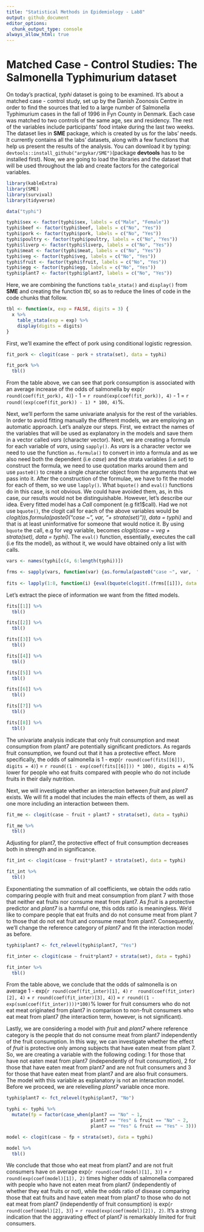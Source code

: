```yaml
---
title: "Statistical Methods in Epidemiology - Lab8"
output: github_document
editor_options: 
  chunk_output_type: console
always_allow_html: true  
---
```



# Matched Case - Control Studies: The Salmonella Typhimurium dataset

On today's practical, *typhi* dataset is going to be examined. It's about a matched case - control study, set up by the Danish Zoonosis Centre in order to find the sources that led to a large number of Salmonella Typhimurium cases in the fall of 1996 in Fyn County in Denmark. Each case was matched to two controls of the same age, sex and residency. The rest of the variables include participants' food intake during the last two weeks. The dataset lies in **SME** package, which is created by us for the labs' needs. It currently contains all the labs' datasets, along with a few functions that help us present the results of the analysis. You can download it by typing: `devtools::install_github("argykar/SME")`(package **devtools** has to be installed first). Now, we are going to load the libraries and the dataset that will be used throughout the lab and create factors for the categorical variables.

```r
library(kableExtra)
library(SME)
library(survival)
library(tidyverse)
```

```r
data("typhi")

typhi$sex <- factor(typhi$sex, labels = c("Male", "Female"))
typhi$beef <- factor(typhi$beef, labels = c("No", "Yes"))
typhi$pork <- factor(typhi$pork, labels = c("No", "Yes"))
typhi$poultry <- factor(typhi$poultry, labels = c("No", "Yes"))
typhi$liverp <- factor(typhi$liverp, labels = c("No", "Yes"))
typhi$meat <- factor(typhi$meat, labels = c("No", "Yes"))
typhi$veg <- factor(typhi$veg, labels = c("No", "Yes"))
typhi$fruit <- factor(typhi$fruit, labels = c("No", "Yes"))
typhi$egg <- factor(typhi$egg, labels = c("No", "Yes"))
typhi$plant7 <- factor(typhi$plant7, labels = c("No", "Yes"))
```

Here, we are combining the functions `table_stata()` and `display()` from **SME** and creating the function *tbl*, so as to reduce the lines of code in the code chunks that follow.

```r
tbl <- function(x, exp = FALSE, digits = 3) {
  x %>%
    table_stata(exp = exp) %>%
    display(digits = digits)
}
```

First, we'll examine the effect of pork using conditional logistic regression. 

```r
fit_pork <- clogit(case ~ pork + strata(set), data = typhi)

fit_pork %>%
  tbl()
```

From the table above, we can see that pork consumption is associated with an average increase of the odds of salmonella by exp(`r round(coef(fit_pork), 4)`) - 1 = `r round(exp(coef(fit_pork)), 4)` - 1 = `r round((exp(coef(fit_pork)) - 1) * 100, 4)`%.

Next, we'll perform the same univariate analysis for the rest of the variables. In order to avoid fitting manually the different models, we are employing an automatic approach. Let's analyze our steps. First, we extract the names of the variables that will be used as explanatory in the models and save them in a vector called *vars* (character vector). Next, we are creating a formula for each variable of *vars*, using `sapply()`. As *vars* is a character vector we need to use the function `as.formula()` to convert in into a formula and as we also need both the dependent (i.e *case*) and the strata variables (i.e *set*) to construct the formula, we need to use quotation marks around them and use `paste0()` to create a single character object from the arguments that we pass into it. After the construction of the formulae, we have to fit the model for each of them, so we use `lapply()`. What `bquote()` and `eval()` functions do in this case, is not obvious. We could have avoided them, as, in this case, our results would not be distinguishable. However, let's describe our idea. Every fitted model has a *Call* component (e.g fit1$call). Had we not use `bquote()`, the clogit call for each of the above variables would be *clogit(as.formula(paste0("case ~", var, "+ strata(set)")), data = typhi)* and that is at least uninformative for someone that would notice it. By using `bquote` the call, e.g for *veg* variable, becomes *clogit(case ~ veg + strata(set), data = typhi)*. The `eval()` function, essentially, executes the call (i.e fits the model), as without it, we would have obtained only a list with calls.


```r
vars <- names(typhi[c(4, 6:length(typhi))])

frms <- sapply(vars, function(var) {as.formula(paste0("case ~", var,  "+ strata(set)"))})
               
fits <- lapply(1:8, function(i) {eval(bquote(clogit(.(frms[[i]]), data = typhi)))})

```

Let's extract the piece of information we want from the fitted models.

```r
fits[[1]] %>%
  tbl()

fits[[2]] %>%
  tbl()

fits[[3]] %>%
  tbl()

fits[[4]] %>%
  tbl()

fits[[5]] %>%
  tbl()

fits[[6]] %>%
  tbl()

fits[[7]] %>%
  tbl()

fits[[8]] %>%
  tbl()

```

The univariate analysis indicate that only fruit consumption and meat consumption from plant7 are potentially significant predictors. As regards fruit consumption, we found out that it has a protective effect. More specifically, the odds of salmonella is 1 - exp(`r round(coef(fits[[6]]), digits = 4)`) = `r round((1 - exp(coef(fits[[6]])) * 100), digits = 4)`% lower for people who eat fruits compared with people who do not include fruits in their daily nutrition.

Next, we will investigate whether an interaction between *fruit* and *plant7* exists. We will fit a model that includes the main effects of them, as well as one more including an interaction between them.

```r
fit_me <- clogit(case ~ fruit + plant7 + strata(set), data = typhi)

fit_me %>%
  tbl()
```

Adjusting for plant7, the protective effect of fruit consumption decreases both in strength and in significance.

```r
fit_int <- clogit(case ~ fruit*plant7 + strata(set), data = typhi)

fit_int %>%
  tbl()
```


Exponentiating the summation of all coefficients, we obtain the odds ratio comparing people with fruit and meat consumption from plant 7 with those that neither eat fruits nor consume meat from plant7. As *fruit* is a protective predictor and *plant7* is a harmful one, this odds ratio is meaningless. We'd like to compare people that eat fruits and do not consume meat from plant 7 to those that do not eat fruit and consume meat from plant7. Consequently, we'll change the reference category of *plant7* and fit the interaction model as before.

```r
typhi$plant7 <- fct_relevel(typhi$plant7, "Yes")

fit_inter <- clogit(case ~ fruit*plant7 + strata(set), data = typhi)

fit_inter %>%
  tbl()
```

From the table above, we conclude that the odds of salmonella is on average 1 - exp(`r round(coef(fit_inter)[1], 4)` `r  round(coef(fit_inter)[2], 4)` + `r round(coef(fit_inter)[3], 4)`) = `r round((1 - exp(sum(coef(fit_inter))))*100)`% lower for fruit consumers who do not eat meat originated from plant7 in comparison to non-fruit consumers who eat meat from plant7 (the interaction term, however, is not significant).

Lastly, we are considering a model with *fruit* and *plant7* where reference category is the people that do not consume meat from plant7 independently of the fruit consumption. In this way, we can investigate whether the effect of *fruit* is protective only among subjects that have eaten meat from plant 7. So, we are creating a variable with the following coding: 1 for those that have not eaten meat from plant7 (independently of fruit consumption), 2 for those that have eaten meat from plant7 and are not fruit consumers and 3 for those that have eaten meat from plant7 and are also fruit consumers. The model with this variable as explanatory is not an interaction model. Before we proceed, we are relevelling *plant7* variable once more.

```r
typhi$plant7 <- fct_relevel(typhi$plant7, "No")

typhi <- typhi %>%
  mutate(fp = factor(case_when(plant7 == "No" ~ 1,
                               plant7 == "Yes" & fruit == "No" ~ 2,
                               plant7 == "Yes" & fruit == "Yes" ~ 3)))

model <- clogit(case ~ fp + strata(set), data = typhi)

model %>%
  tbl()
```

We conclude that those who eat meat from plant7 and are not fruit consumers have on average exp(`r round(coef(model)[1], 3)`) = `r round(exp(coef(model)[1]), 2)` times higher odds of salmonella compared with people who have not eaten meat from plant7 (independently of whether they eat fruits or not), while the odds ratio of disease comparing those that eat fruits and have eaten meat from plant7 to those who do not eat meat from plant7 (independently of fruit consumption) is exp(`r round(coef(model)[2], 3)`) = `r round(exp(coef(model)[2]), 2)`. It's a strong indication that the aggravating effect of plant7 is remarkably limited for fruit consumers. 

